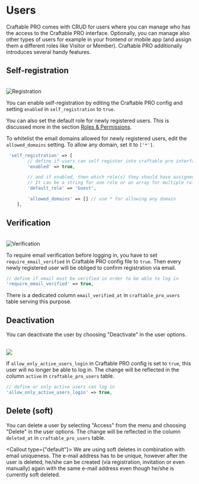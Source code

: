 
# Users

Craftable PRO comes with CRUD for users where you can manage who has the access to the Craftable PRO interface. Optionally, you can manage also other types of users for example in your frontend or mobile app (and assign them a different roles like Visitor or Member). Craftable PRO additionally introduces several handy features.

## Self-registration

<br />
<Image alt="Registration" src="/images/register.png" />

You can enable self-registration by editing the Craftable PRO config and setting `enabled` in `self_registration` to `true`.

You can also set the default role for newly registered users. This is discussed more in the section [Roles & Permissions](/basic-features/roles-permissions#default-role-after-registration).

To whitelist the email domains allowed for newly registered users, edit the `allowed_domains` setting. To allow any domain, set it to `['*']`.

```php filename="config/craftable-pro.php"
 'self_registration' => [
        // define if users can self register into craftable pro interface
        'enabled' => true,

        // and if enabled, then which role(s) they should have assigned by default. Use role names here.
        // It can be a string for one role or an array for multiple roles.
        'default_role' => 'Guest',

        'allowed_domains' => [] // use * for allowing any domain
    ],
```

## Verification

<br />
<Image alt="Verification" src="/images/activate.png" />

To require email verification before logging in, you have to set `require_email_verified` in Craftable PRO config file to `true`. Then every newly registered user will be obliged to confirm registration via email.

```php filename="config/craftable-pro.php"
// define if email must be verified in order to be able to log in
'require_email_verified' => true,
```

There is a dedicated column `email_verified_at` in `craftable_pro_users` table serving this purpose.

## Deactivation

You can deactivate the user by choosing "Deactivate" in the user options.

<br />

<Image src="/images/deactivate-button.png" />

If `allow_only_active_users_login` in Craftable PRO config is set to `true`, this user will no longer be able to log in. The change will be reflected in the column `active` in `craftable_pro_users` table.

```php filename="config/craftable-pro.php"
// define or only active users can log in
'allow_only_active_users_login' => true,
```

## Delete (soft)

You can delete a user by selecting "Access" from the menu and choosing "Delete" in the user options. The change will be reflected in the column `deleted_at` in `craftable_pro_users` table.

<Callout type={"default"}>
  We are using soft deletes in combination with email uniqueness. The e-mail
  address has to be unique, however after the user is deleted, he/she can be
  created (via registration, invitation or even manually) again with the same
  e-mail address even though he/she is currently soft deleted.
</Callout>
